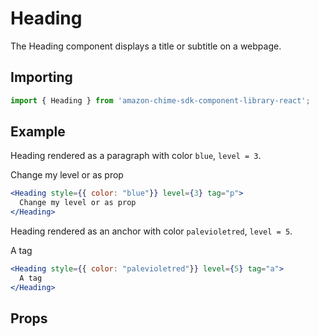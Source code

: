 

# Heading

The Heading component displays a title or subtitle on a webpage.

## Importing

```javascript
import { Heading } from 'amazon-chime-sdk-component-library-react';
```

## Example

Heading rendered as a paragraph with color `blue`, `level = 3`.

<ThemeProvider theme={lightTheme}>
  <GlobalStyles/>
  <Preview>
    <Heading style={{ color: "blue"}} level={3} tag="p">
      Change my level or as prop
    </Heading>
  </Preview>
</ThemeProvider>

```jsx
<Heading style={{ color: "blue"}} level={3} tag="p">
  Change my level or as prop
</Heading>
```

Heading rendered as an anchor with color `palevioletred`, `level = 5`.

<ThemeProvider theme={lightTheme}>
  <GlobalStyles/>
  <Preview>
    <Heading style={{ color: "palevioletred"}} level={5} tag="a">
      A tag
    </Heading>
  </Preview>
</ThemeProvider>

```jsx
<Heading style={{ color: "palevioletred"}} level={5} tag="a">
  A tag
</Heading>
```

## Props

<Props of={Heading} />
